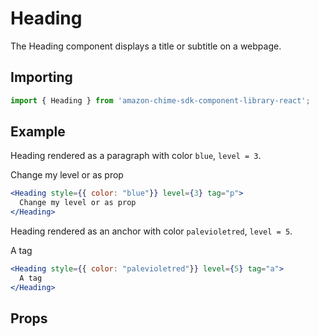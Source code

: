 

# Heading

The Heading component displays a title or subtitle on a webpage.

## Importing

```javascript
import { Heading } from 'amazon-chime-sdk-component-library-react';
```

## Example

Heading rendered as a paragraph with color `blue`, `level = 3`.

<ThemeProvider theme={lightTheme}>
  <GlobalStyles/>
  <Preview>
    <Heading style={{ color: "blue"}} level={3} tag="p">
      Change my level or as prop
    </Heading>
  </Preview>
</ThemeProvider>

```jsx
<Heading style={{ color: "blue"}} level={3} tag="p">
  Change my level or as prop
</Heading>
```

Heading rendered as an anchor with color `palevioletred`, `level = 5`.

<ThemeProvider theme={lightTheme}>
  <GlobalStyles/>
  <Preview>
    <Heading style={{ color: "palevioletred"}} level={5} tag="a">
      A tag
    </Heading>
  </Preview>
</ThemeProvider>

```jsx
<Heading style={{ color: "palevioletred"}} level={5} tag="a">
  A tag
</Heading>
```

## Props

<Props of={Heading} />
